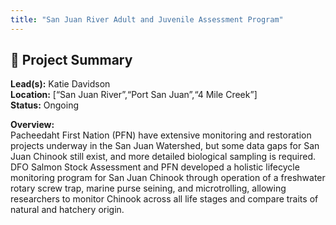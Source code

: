 ```yaml
---
title: "San Juan River Adult and Juvenile Assessment Program"
---
```


## 🧬 Project Summary

**Lead(s):** Katie Davidson  
**Location:** ["San Juan River","Port San Juan","4 Mile Creek"]  
**Status:** Ongoing  

**Overview:**  
Pacheedaht First Nation (PFN) have extensive monitoring and restoration projects underway in the San Juan Watershed, but some data gaps for San Juan Chinook still exist, and more detailed biological sampling is required. DFO Salmon Stock Assessment and PFN developed a holistic lifecycle monitoring program for San Juan Chinook through operation of a freshwater rotary screw trap, marine purse seining, and microtrolling, allowing researchers to monitor Chinook across all life stages and compare traits of natural and hatchery origin.